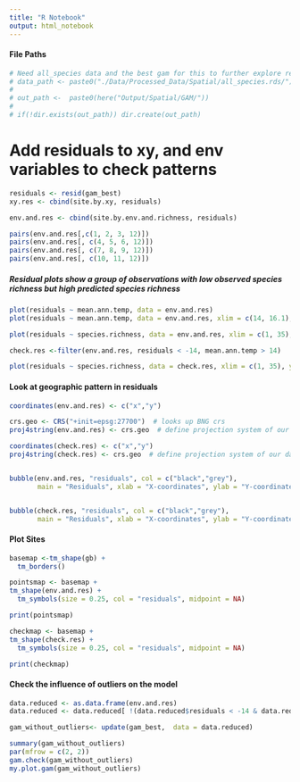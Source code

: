 ```yaml
---
title: "R Notebook"
output: html_notebook
---
```




#### File Paths
```r



# Need all_species data and the best gam for this to further explore residuals
# data_path <- paste0("./Data/Processed_Data/Spatial/all_species.rds/")
# 
# out_path <-  paste0(here("Output/Spatial/GAM/"))
# 
# if(!dir.exists(out_path)) dir.create(out_path)
```


# Add residuals to xy, and env variables to check patterns
```r
residuals <- resid(gam_best)
xy.res <- cbind(site.by.xy, residuals)

env.and.res <- cbind(site.by.env.and.richness, residuals)
```


```r
pairs(env.and.res[,c(1, 2, 3, 12)])
pairs(env.and.res[, c(4, 5, 6, 12)])
pairs(env.and.res[, c(7, 8, 9, 12)])
pairs(env.and.res[, c(10, 11, 12)])
```
##### Residual plots show a group of observations with low observed species richness but high predicted species richness

```r
plot(residuals ~ mean.ann.temp, data = env.and.res)
plot(residuals ~ mean.ann.temp, data = env.and.res, xlim = c(14, 16.1), ylim = c(-22, -14))

plot(residuals ~ species.richness, data = env.and.res, xlim = c(1, 35), ylim = c(-23, 14))

check.res <-filter(env.and.res, residuals < -14, mean.ann.temp > 14)

plot(residuals ~ species.richness, data = check.res, xlim = c(1, 35), ylim = c(-23, 14))
```

#### Look at geographic pattern in residuals
```r
coordinates(env.and.res) <- c("x","y")

crs.geo <- CRS("+init=epsg:27700")  # looks up BNG crs
proj4string(env.and.res) <- crs.geo  # define projection system of our data

coordinates(check.res) <- c("x","y")
proj4string(check.res) <- crs.geo  # define projection system of our data


bubble(env.and.res, "residuals", col = c("black","grey"),
       main = "Residuals", xlab = "X-coordinates", ylab = "Y-coordinates")


bubble(check.res, "residuals", col = c("black","grey"),
       main = "Residuals", xlab = "X-coordinates", ylab = "Y-coordinates")
```


#### Plot Sites
```r

basemap <-tm_shape(gb) +
  tm_borders()

pointsmap <- basemap +
tm_shape(env.and.res) +
  tm_symbols(size = 0.25, col = "residuals", midpoint = NA)

print(pointsmap)

checkmap <- basemap +
tm_shape(check.res) +
  tm_symbols(size = 0.25, col = "residuals", midpoint = NA)

print(checkmap)
```

#### Check the influence of outliers on the model
```r
data.reduced <- as.data.frame(env.and.res)
data.reduced <- data.reduced[ !(data.reduced$residuals < -14 & data.reduced$mean.ann.temp > 14), ]

gam_without_outliers<- update(gam_best,  data = data.reduced)

summary(gam_without_outliers)
par(mfrow = c(2, 2))
gam.check(gam_without_outliers)
my.plot.gam(gam_without_outliers)

```

